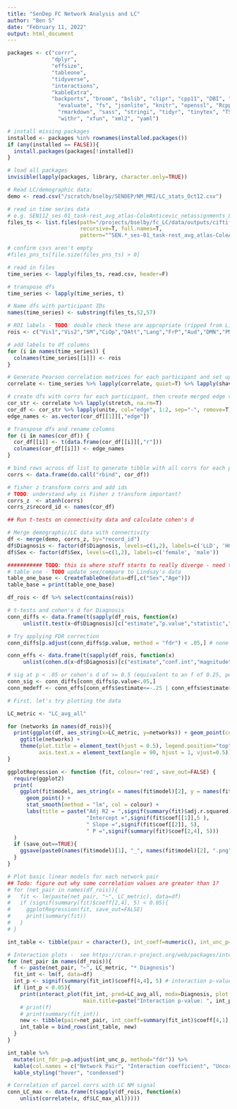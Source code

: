 ```yaml
---
title: "SenDep FC Network Analysis and LC"
author: "Ben S"
date: "February 11, 2022"
output: html_document
---
```


```r
packages <- c("corrr",
              "dplyr",
              "effsize",
              "tableone",
              "tidyverse",
              "interactions",
              "kableExtra",
              "backports", "broom", "bslib", "clipr", "cpp11", "DBI", "digest", "dtplyr",
	            "evaluate", "fs", "jsonlite", "knitr", "openssl", "Rcpp", "readr",
	            "rmarkdown", "sass", "stringi", "tidyr", "tinytex", "TSP", "vroom",
	            "withr", "xfun", "xml2", "yaml")

# install missing packages
installed <- packages %in% rownames(installed.packages())
if (any(installed == FALSE)){
  install.packages(packages[!installed])
}

# load all packages
invisible(lapply(packages, library, character.only=TRUE))

```


```r

# Read LC/demographic data: 
demo <- read.csv("/scratch/bselby/SENDEP/NM_MRI/LC_stats_Oct12.csv")

# read in time series data
# e.g. SEN112_ses-01_task-rest_avg_atlas-ColeAnticevic_netassignments_LR_meants.csv
files_ts <- list.files(path="/projects/bselby/fc_LC/data/outputs/ciftify_meants", 
                       recursive=T, full.names=T, 
                       pattern="^SEN.*_ses-01_task-rest_avg_atlas-ColeAnticevic_netassignments_LR_meants\\.csv$")

# confirm csvs aren't empty
#files_pns_ts[file.size(files_pns_ts) > 0]

# read in files
time_series <- lapply(files_ts, read.csv, header=F)

# transpose dfs
time_series <- lapply(time_series, t)

# Name dfs with participant IDs
names(time_series) <- substring(files_ts,52,57)

# ROI labels - TODO: double check these are appropriate (ripped from Lindsay's script) - where do they come from? What do they mean?
rois <- c("Vis1","Vis2","SM","CiOp","DAtt","Lang","FrP","Aud","DMN","PMult","VMult","OAff")

# add labels to df columns
for (i in names(time_series)) {
  colnames(time_series[[i]]) <- rois
}

# Generate Pearson correlation matrices for each participant and set upper triangle to NAs
correlate <- time_series %>% lapply(correlate, quiet=T) %>% lapply(shave, upper=T)

# create dfs with corrs for each participant, then create merged edge variable 
cor_str <- correlate %>% lapply(stretch, na.rm=T)
cor_df <- cor_str %>% lapply(unite, col="edge", 1:2, sep="-", remove=T) %>% lapply(data.frame)
edge_names <- as.vector(cor_df[[1]][,"edge"])

# Transpose dfs and rename columns
for (i in names(cor_df)) {
  cor_df[[i]] <- t(data.frame(cor_df[[i]][,"r"]))
  colnames(cor_df[[i]]) <- edge_names
}

# bind rows across df list to generate tibble with all corrs for each participant
corrs <- data.frame(do.call("rbind", cor_df))

# fisher z transform corrs and add ids
# TODO: understand why is Fisher z transform important?
corrs_z  <- atanh(corrs)
corrs_z$record_id <- names(cor_df)

## Run t-tests on connectivity data and calculate cohen's d

# Merge demographic/LC data with connectivity
df <- merge(demo, corrs_z, by="record_id") 
df$Diagnosis <- factor(df$Diagnosis, levels=c(1,2), labels=c('LLD', 'HC'))
df$Sex <- factor(df$Sex, levels=c(1,2), labels=c('female', 'male'))

########### TODO: this is where stuff starts to really diverge - need to break down and understand each line ##############
# table one - TODO update sex/compare to Lindsay's data
table_one_base <- CreateTableOne(data=df[,c("Sex","Age")])  
table_base = print(table_one_base)

df_rois <- df %>% select(contains(rois))

# t-tests and cohen's d for Diagnosis
conn_diffs <- data.frame(t(sapply(df_rois, function(x) 
     unlist(t.test(x~df$Diagnosis)[c("estimate","p.value","statistic","conf.int")]))))

# Try applying FDR correction 
conn_diffs[p.adjust(conn_diffs$p.value, method = "fdr") < .05,] # none survive fdr correction

conn_effs <- data.frame(t(sapply(df_rois, function(x) 
     unlist(cohen.d(x~df$Diagnosis)[c("estimate","conf.int","magnitude")]))))

# sig at p < .05 or cohen's d of >= 0.5 (equivalent to an f of 0.25, per the grant) - actually only need d of .25 for Aim 2 (f of .125) - TODO: what thresholds do we need/are appropriate for this exploratory analysis? Ask yuliya: what kind of stats would she want to report for a proposal (p values, cohens d)
conn_sig <- conn_diffs[conn_diffs$p.value<.05,]
conn_medeff <- conn_effs[conn_effs$estimate<=-.25 | conn_effs$estimate>=.25,]

```

```r
# First, let's try plotting the data

LC_metric <- "LC_avg_all"

for (networks in names(df_rois)){
  print(ggplot(df, aes_string(x=LC_metric, y=networks)) + geom_point(color="#0072B2") + 
    ggtitle(networks) +
    theme(plot.title = element_text(hjust = 0.5), legend.position="top",
          axis.text.x = element_text(angle = 90, hjust = 1, vjust=0.5)))
}

ggplotRegression <- function (fit, colour='red', save_out=FALSE) {
  require(ggplot2)
  print(
    ggplot(fit$model, aes_string(x = names(fit$model)[2], y = names(fit$model)[1])) + 
      geom_point() +
      stat_smooth(method = "lm", col = colour) +
      labs(title = paste("Adj R2 = ",signif(summary(fit)$adj.r.squared, 5),
                         "Intercept =",signif(fit$coef[[1]],5 ),
                         " Slope =",signif(fit$coef[[2]], 5),
                         " P =",signif(summary(fit)$coef[2,4], 5)))
  )
  if (save_out==TRUE){
    ggsave(paste0(names(fit$model)[1], "_", names(fit$model)[2], ".png" ))
  }
}

# Plot basic linear models for each network pair
## Todo: figure out why some correlation values are greater than 1?
# for (net_pair in names(df_rois)){
#   fit <- lm(paste(net_pair, "~", LC_metric), data=df)
#   if (signif(summary(fit)$coeff[2,4], 5) < 0.05){
#     ggplotRegression(fit, save_out=FALSE)  
#     print(summary(fit))
#   }
# }

int_table <- tibble(pair = character(), int_coeff=numeric(), int_unc_p=numeric())

# Interaction plots -  see https://cran.r-project.org/web/packages/interactions/vignettes/interactions.html
for (net_pair in names(df_rois)){
  f <- paste(net_pair, "~", LC_metric, "* Diagnosis") 
  fit_int <- lm(f, data=df)
  int_p <- signif(summary(fit_int)$coeff[4,4], 5) # interaction p-value
  if (int_p < 0.05){
    print(interact_plot(fit_int, pred=LC_avg_all, modx=Diagnosis, plot.points=TRUE,
                        main.title=paste("Interaction p-value: ", int_p)))
    # print(f)  
    # print(summary(fit_int))
    new <- tibble(pair=net_pair, int_coeff=summary(fit_int)$coeff[4,1], int_unc_p=int_p)
    int_table = bind_rows(int_table, new)
  }
}

int_table %>%  
  mutate(int_fdr_p=p.adjust(int_unc_p, method="fdr")) %>% 
  kable(col.names = c("Network Pair", "Interaction coefficient", "Uncorrected p-value", "FDR corrected p-value")) %>%
  kable_styling("hover", "condensed") 

# Correlation of parcel corrs with LC NM signal 
conn_LC_max <- data.frame(t(sapply(df_rois, function(x) 
    unlist(correlate(x, df$LC_max_all)))))
```
